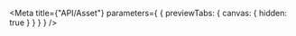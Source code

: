 
<Meta
  title={"API/Asset"}
  parameters={
    {
      previewTabs: {
        canvas: {
          hidden: true
        }
      }
    }
  }
/>

<D2AssetF2PageIndex />
